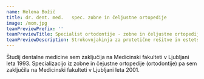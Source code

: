 ```yaml
---
name: Helena Božič
title: dr. dent. med.   spec. zobne in čeljustne ortopedije
image: /mom.jpg
teamPreviewPrefix: ''
teamPreviewTitle: Specialist ortodontije - zobne in čeljustne ortopedije
teamPreviewDescription: Strokovnjakinja za protetične rešitve in estetsko zobozdravstvo
---
```


Študij dentalne medicine sem zaključija na Medicinski fakulteti v Ljubljani leta 1993.  Specializacijo iz zobne in čejustne ortopedije (ortodontije) pa sem zaključila na Medicinski fakulteti v Ljubljani leta 2001.
